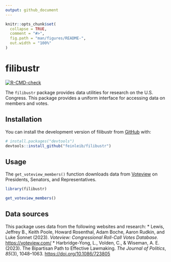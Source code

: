 ```yaml
---
output: github_document
---
```


<!-- README.md is generated from README.Rmd. Please edit that file -->

```r
knitr::opts_chunk$set(
  collapse = TRUE,
  comment = "#>",
  fig.path = "man/figures/README-",
  out.width = "100%"
)
```

# filibustr

<!-- badges: start -->
[![R-CMD-check](https://github.com/feinleib/filibustr/actions/workflows/R-CMD-check.yaml/badge.svg)](https://github.com/feinleib/filibustr/actions/workflows/R-CMD-check.yaml)
<!-- badges: end -->

The `filibustr` package provides data utilities for research on the U.S. Congress.
This package provides a uniform interface for accessing data on members and votes.

## Installation

You can install the development version of filibustr from [GitHub](https://github.com/) with:

``` r
# install.packages("devtools")
devtools::install_github("feinleib/filibustr")
```

## Usage

The `get_voteview_members()` function downloads data from [Voteview](https://voteview.com/data) on Presidents, Senators, and Representatives.

```r
library(filibustr)

get_voteview_members()
```

## Data sources

This package uses data from the following websites and research:
* Lewis, Jeffrey B., Keith Poole, Howard Rosenthal, Adam Boche, Aaron Rudkin, and Luke Sonnet (2023). *Voteview: Congressional Roll-Call Votes Database.* <https://voteview.com/>
* Harbridge-Yong, L., Volden, C., & Wiseman, A. E. (2023). The Bipartisan Path to Effective Lawmaking. *The Journal of Politics*, *85*(3), 1048–1063. <https://doi.org/10.1086/723805>


